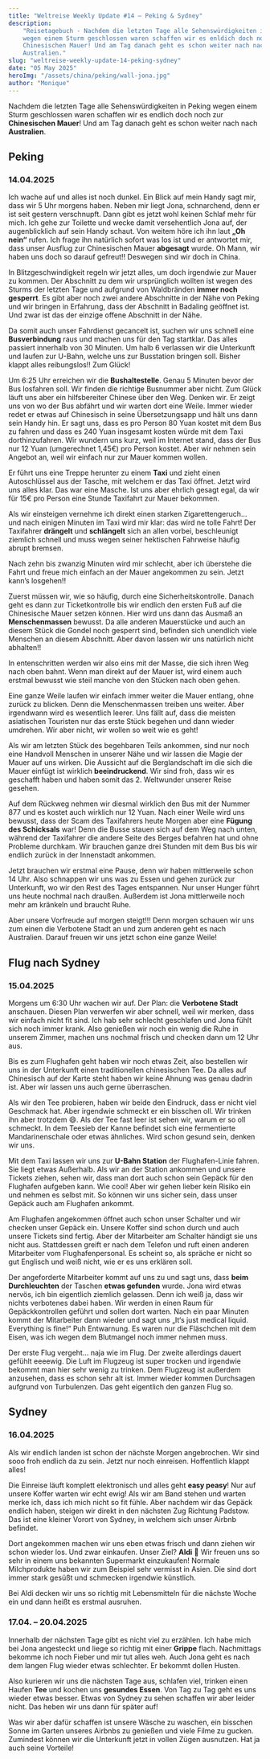 ```yaml
---
title: "Weltreise Weekly Update #14 – Peking & Sydney"
description:
    "Reisetagebuch - Nachdem die letzten Tage alle Sehenswürdigkeiten in Peking
    wegen einem Sturm geschlossen waren schaffen wir es enldich doch noch zur
    Chinesischen Mauer! Und am Tag danach geht es schon weiter nach nach
    Australien."
slug: "weltreise-weekly-update-14-peking-sydney"
date: "05 May 2025"
heroImg: "/assets/china/peking/wall-jona.jpg"
author: "Monique"
---
```


Nachdem die letzten Tage alle Sehenswürdigkeiten in Peking wegen einem Sturm
geschlossen waren schaffen wir es endlich doch noch zur **Chinesischen Mauer**!
Und am Tag danach geht es schon weiter nach nach **Australien**.

## Peking

### 14.04.2025

Ich wache auf und alles ist noch dunkel. Ein Blick auf mein Handy sagt mir, dass
wir 5 Uhr morgens haben. Neben mir liegt Jona, schnarchend, denn er ist seit
gestern verschnupft. Dann gibt es jetzt wohl keinen Schlaf mehr für mich. Ich
gehe zur Toilette und wecke damit versehentlich Jona auf, der augenblicklich auf
sein Handy schaut. Von weitem höre ich ihn laut **„Oh nein“** rufen. Ich frage
ihn natürlich sofort was los ist und er antwortet mir, dass unser Ausflug zur
Chinesischen Mauer **abgesagt** wurde. Oh Mann, wir haben uns doch so darauf
gefreut!! Deswegen sind wir doch in China.

In Blitzgeschwindigkeit regeln wir jetzt alles, um doch irgendwie zur Mauer zu
kommen. Der Abschnitt zu dem wir ursprünglich wollten ist wegen des Sturms der
letzten Tage und aufgrund von Waldbränden **immer noch gesperrt**. Es gibt aber
noch zwei andere Abschnitte in der Nähe von Peking und wir bringen in Erfahrung,
dass der Abschnitt in Badaling geöffnet ist. Und zwar ist das der einzige offene
Abschnitt in der Nähe.

Da somit auch unser Fahrdienst gecancelt ist, suchen wir uns schnell eine
**Busverbindung** raus und machen uns für den Tag startklar. Das alles passiert
innerhalb von 30 Minuten. Um halb 6 verlassen wir die Unterkunft und laufen zur
U-Bahn, welche uns zur Busstation bringen soll. Bisher klappt alles
reibungslos!! Zum Glück!

Um 6:25 Uhr erreichen wir die **Bushaltestelle**. Genau 5 Minuten bevor der Bus
losfahren soll. Wir finden die richtige Busnummer aber nicht. Zum Glück läuft
uns aber ein hilfsbereiter Chinese über den Weg. Denken wir. Er zeigt uns von wo
der Bus abfährt und wir warten dort eine Weile. Immer wieder redet er etwas auf
Chinesisch in seine Übersetzungsapp und hält uns dann sein Handy hin. Er sagt
uns, dass es pro Person 80 Yuan kostet mit dem Bus zu fahren und dass es 240
Yuan insgesamt kosten würde mit dem Taxi dorthinzufahren. Wir wundern uns kurz,
weil im Internet stand, dass der Bus nur 12 Yuan (umgerechnet 1,45€) pro Person
kostet. Aber wir nehmen sein Angebot an, weil wir einfach nur zur Mauer kommen
wollen.

Er führt uns eine Treppe herunter zu einem **Taxi** und zieht einen
Autoschlüssel aus der Tasche, mit welchem er das Taxi öffnet. Jetzt wird uns
alles klar. Das war eine Masche. Ist uns aber ehrlich gesagt egal, da wir für
15€ pro Person eine Stunde Taxifahrt zur Mauer bekommen.

Als wir einsteigen vernehme ich direkt einen starken Zigarettengeruch… und nach
einigen Minuten im Taxi wird mir klar: das wird ne tolle Fahrt! Der Taxifahrer
**drängelt** und **schlängelt** sich an allen vorbei, beschleunigt ziemlich
schnell und muss wegen seiner hektischen Fahrweise häufig abrupt bremsen.

Nach zehn bis zwanzig Minuten wird mir schlecht, aber ich überstehe die Fahrt
und freue mich einfach an der Mauer angekommen zu sein. Jetzt kann’s losgehen!!

Zuerst müssen wir, wie so häufig, durch eine Sicherheitskontrolle. Danach geht
es dann zur Ticketkontrolle bis wir endlich den ersten Fuß auf die Chinesische
Mauer setzen können. Hier wird uns dann das Ausmaß an **Menschenmassen**
bewusst. Da alle anderen Mauerstücke und auch an diesem Stück die Gondel noch
gesperrt sind, befinden sich unendlich viele Menschen an diesem Abschnitt. Aber
davon lassen wir uns natürlich nicht abhalten!!

<ImageSolo format='hochformat' image="/assets/china/peking/people.jpg" />

In entenschritten werden wir also eins mit der Masse, die sich ihren Weg nach
oben bahnt. Wenn man direkt auf der Mauer ist, wird einem auch erstmal bewusst
wie steil manche von den Stücken nach oben gehen.

Eine ganze Weile laufen wir einfach immer weiter die Mauer entlang, ohne zurück
zu blicken. Denn die Menschenmassen treiben uns weiter. Aber irgendwann wird es
wesentlich leerer. Uns fällt auf, dass die meisten asiatischen Touristen nur das
erste Stück begehen und dann wieder umdrehen. Wir aber nicht, wir wollen so weit
wie es geht!

<ImageDuo format='quadratisch'
    image1="/assets/china/peking/food-1.jpg"
    image2="/assets/china/peking/food-2.jpg"
/>

Als wir am letzten Stück des begehbaren Teils ankommen, sind nur noch eine
Handvoll Menschen in unserer Nähe und wir lassen die Magie der Mauer auf uns
wirken. Die Aussicht auf die Berglandschaft im die sich die Mauer einfügt ist
wirklich **beeindruckend**. Wir sind froh, dass wir es geschafft haben und haben
somit das 2. Weltwunder unserer Reise gesehen.

<ImageSolo format='querformat' image="/assets/china/peking/couple.jpg" />

Auf dem Rückweg nehmen wir diesmal wirklich den Bus mit der Nummer 877 und es
kostet auch wirklich nur 12 Yuan. Nach einer Weile wird uns bewusst, dass der
Scam des Taxifahrers heute Morgen aber eine **Fügung des Schicksals** war! Denn
die Busse stauen sich auf dem Weg nach unten, während der Taxifahrer die andere
Seite des Berges befahren hat und ohne Probleme durchkam. Wir brauchen ganze
drei Stunden mit dem Bus bis wir endlich zurück in der Innenstadt ankommen.

<ImageSolo format='hochformat' image="/assets/china/peking/monique.jpg" />

Jetzt brauchen wir erstmal eine Pause, denn wir haben mittlerweile schon 14 Uhr.
Also schnappen wir uns was zu Essen und gehen zurück zur Unterkunft, wo wir den
Rest des Tages entspannen. Nur unser Hunger führt uns heute nochmal nach
draußen. Außerdem ist Jona mittlerweile noch mehr am kränkeln und braucht Ruhe.

Aber unsere Vorfreude auf morgen steigt!!! Denn morgen schauen wir uns zum einen
die Verbotene Stadt an und zum anderen geht es nach Australien. Darauf freuen
wir uns jetzt schon eine ganze Weile!

<ImageSolo format='querformat' image="/assets/china/peking/wall.jpg" />

## Flug nach Sydney

### 15.04.2025

Morgens um 6:30 Uhr wachen wir auf. Der Plan: die **Verbotene Stadt** anschauen.
Diesen Plan verwerfen wir aber schnell, weil wir merken, dass wir einfach nicht
fit sind. Ich hab sehr schlecht geschlafen und Jona fühlt sich noch immer krank.
Also genießen wir noch ein wenig die Ruhe in unserem Zimmer, machen uns nochmal
frisch und checken dann um 12 Uhr aus.

Bis es zum Flughafen geht haben wir noch etwas Zeit, also bestellen wir uns in
der Unterkunft einen traditionellen chinesischen Tee. Da alles auf Chinesisch
auf der Karte steht haben wir keine Ahnung was genau dadrin ist. Aber wir lassen
uns auch gerne überraschen.

Als wir den Tee probieren, haben wir beide den Eindruck, dass er nicht viel
Geschmack hat. Aber irgendwie schmeckt er ein bisschen oll. Wir trinken ihn aber
trotzdem 😄. Als der Tee fast leer ist sehen wir, warum er so oll schmeckt. In
dem Teesieb der Kanne befindet sich eine fermentierte Mandarinenschale oder
etwas ähnliches. Wird schon gesund sein, denken wir uns.

Mit dem Taxi lassen wir uns zur **U-Bahn Station** der Flughafen-Linie fahren.
Sie liegt etwas Außerhalb. Als wir an der Station ankommen und unsere Tickets
ziehen, sehen wir, dass man dort auch schon sein Gepäck für den Flughafen
aufgeben kann. Wie cool! Aber wir gehen lieber kein Risiko ein und nehmen es
selbst mit. So können wir uns sicher sein, dass unser Gepäck auch am Flughafen
ankommt.

Am Flughafen angekommen öffnet auch schon unser Schalter und wir checken unser
Gepäck ein. Unsere Koffer sind schon durch und auch unsere Tickets sind fertig.
Aber der Mitarbeiter am Schalter händigt sie uns nicht aus. Stattdessen greift
er nach dem Telefon und ruft einen anderen Mitarbeiter vom Flughafenpersonal. Es
scheint so, als spräche er nicht so gut Englisch und weiß nicht, wie er es uns
erklären soll.

Der angeforderte Mitarbeiter kommt auf uns zu und sagt uns, dass **beim
Durchleuchten** der Taschen **etwas gefunden** wurde. Jona wird etwas nervös,
ich bin eigentlich ziemlich gelassen. Denn ich weiß ja, dass wir nichts
verbotenes dabei haben. Wir werden in einen Raum für Gepäckkontrollen geführt
und sollen dort warten. Nach ein paar Minuten kommt der Mitarbeiter dann wieder
und sagt uns „It‘s just medical liquid. Everything is fine!“ Puh Entwarnung. Es
waren nur die Fläschchen mit dem Eisen, was ich wegen dem Blutmangel noch immer
nehmen muss.

Der erste Flug vergeht… naja wie im Flug. Der zweite allerdings dauert gefühlt
eeeewig. Die Luft im Flugzeug ist super trocken und irgendwie bekommt man hier
sehr wenig zu trinken. Dem Flugzeug ist außerdem anzusehen, dass es schon sehr
alt ist. Immer wieder kommen Durchsagen aufgrund von Turbulenzen. Das geht
eigentlich den ganzen Flug so.

<ImageSolo format='querformat' image="/assets/australien/sydney/plane-2.jpg" />

## Sydney

### 16.04.2025

Als wir endlich landen ist schon der nächste Morgen angebrochen. Wir sind sooo
froh endlich da zu sein. Jetzt nur noch einreisen. Hoffentlich klappt alles!

Die Einreise läuft komplett elektronisch und alles geht **easy peasy**! Nur auf
unsere Koffer warten wir echt ewig! Als wir am Band stehen und warten merke ich,
dass ich mich nicht so fit fühle. Aber nachdem wir das Gepäck endlich haben,
steigen wir direkt in den nächsten Zug Richtung Padstow. Das ist eine kleiner
Vorort von Sydney, in welchem sich unser Airbnb befindet.

Dort angekommen machen wir uns eben etwas frisch und dann ziehen wir schon
wieder los. Und zwar einkaufen. Unser Ziel? **Aldi** 🙏 Wir freuen uns so sehr
in einem uns bekannten Supermarkt einzukaufen! Normale Milchprodukte haben wir
zum Beispiel sehr vermisst in Asien. Die sind dort immer stark gesüßt und
schmecken irgendwie künstlich.

<ImageSolo format='quadratisch' image="/assets/australien/sydney/aldi-1.jpg" />

Bei Aldi decken wir uns so richtig mit Lebensmitteln für die nächste Woche ein
und dann heißt es erstmal ausruhen.

<ImageSolo format='querformat' image="/assets/australien/sydney/aldi-2.jpg" />

### 17.04. – 20.04.2025

Innerhalb der nächsten Tage gibt es nicht viel zu erzählen. Ich habe mich bei
Jona angesteckt und liege so richtig mit einer **Grippe** flach. Nachmittags
bekomme ich noch Fieber und mir tut alles weh. Auch Jona geht es nach dem langen
Flug wieder etwas schlechter. Er bekommt dollen Husten.

Also kurieren wir uns die nächsten Tage aus, schlafen viel, trinken einen Haufen
**Tee** und kochen uns **gesundes Essen**. Von Tag zu Tag geht es uns wieder
etwas besser. Etwas von Sydney zu sehen schaffen wir aber leider nicht. Das
heben wir uns dann für später auf!

Was wir aber dafür schaffen ist unsere Wäsche zu waschen, ein bisschen Sonne im
Garten unseres Airbnbs zu genießen und viele Filme zu gucken. Zumindest können
wir die Unterkunft jetzt in vollen Zügen ausnutzen. Hat ja auch seine Vorteile!

<ImageDuo format='hochformat'
    image1="/assets/australien/sydney/food-1.jpg"
    image2="/assets/australien/sydney/food-2.jpg"
/>
